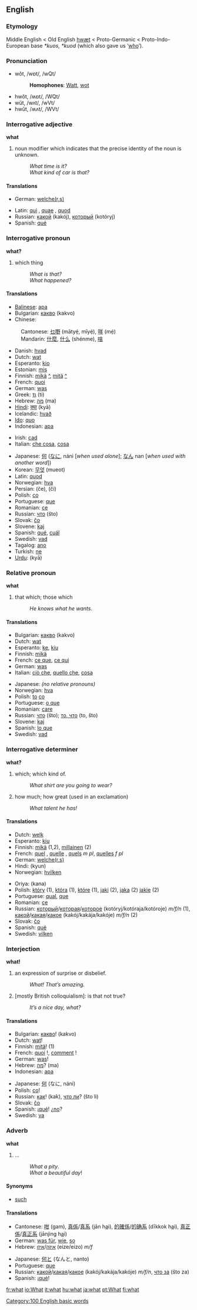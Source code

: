 ==English==

{{rank|up|your|any|59|what|do|has|could}}

===Etymology===
Middle English < Old English [[hwæt]] < Proto-Germanic < Proto-Indo-European base ''*kuos, *kuod'' (which also gave us ‘[[who]]’).

===Pronunciation===
*wŏt, /wɒt/, /wQt/
*:'''Homophones''': [[Watt]], [[wot]]
*hwŏt, /ʍɒt/, /WQt/
*wŭt, /wʌt/, /wVt/
*hwŭt, /ʍʌt/, /WVt/

===Interrogative adjective===
'''what'''

# noun modifier which indicates that the precise identity of the noun is unknown.
#: ''What time is it?''
#: ''What kind of car is that?''

====Translations====
{{top}}
*German: [[welche|welche(r,s)]]
{{mid}}
*Latin: [[qui]] {{m}}, [[quae]] {{f}}, [[quod]] {{n}}
*Russian: [[какой]] (kakój), [[который]] (kotóryj)
*Spanish: [[qué]]
{{bottom}}

===Interrogative pronoun===
'''what?'''

#which thing
#:''What is that?''
#:''What happened?''

====Translations====
{{top}}
*[[Balinese]]: [[apa]]
*Bulgarian: [[какво]] (kakvo)
*Chinese:
:Cantonese: [[乜嘢]] (mātyẹ́, mīyẹ́), [[咩]] (mẹ́)
:Mandarin: [[什麼]], [[什么]] (shénme), [[啥]]
*Danish: [[hvad]]
*Dutch: [[wat]]
*Esperanto: [[kio]]
*Estonian: [[mis#Estonian|mis]]
*Finnish: [[mikä]] [[:fi:mikä|^]], [[mitä]] [[:fi:mitä|^]]
*French: [[quoi]]
*German: [[was#German|was]]
*Greek: [[τι]] (ti)
*Hebrew: [[מה]] (ma)
*[[Hindi]]: [[क्या]] (kyā)
*Icelandic: [[hvað]] 
*[[Ido]]: [[quo]]
*Indonesian: [[apa]]
{{mid}}
*Irish: [[cad#Irish|cad]]
*Italian: [[che cosa]], [[cosa]]

*Japanese: [[何]] ([[なに]], náni [''when used alone'']; [[なん]] nan [''when used with another word''])
*Korean: [[무엇]] (mueot)
*Latin: [[quod]]
*Norwegian: [[hva]]
*Persian: {{FAchar|[[چِه]]}} (če), {{FAchar|[[چی]]}} (či)
*Polish: [[co#Polish|co]]
*Portuguese: [[que#Portuguese|que]]
*Romanian: [[ce#Romanian|ce]]
*Russian: [[что]] (što)
*Slovak: [[čo]]
*Slovene: [[kaj]]
*Spanish: [[qué]], [[cuál]]
*Swedish: [[vad]]
*Tagalog: [[ano#Tagalog|ano]]
*Turkish: [[ne#Turkish|ne]]
*[[Urdu]]: {{FAchar|[[كيا]]}} (kyā)
{{bottom}}

===Relative pronoun===
'''what'''

#that which; those which
#:''He knows what he wants.'' 

====Translations====
{{top}}
*Bulgarian: [[какво]] (kakvo)
*Dutch: [[wat]]
*Esperanto: [[ke]], [[kiu]]
*Finnish: [[mikä]]
*French: [[ce que]], [[ce qui]]
*German: [[was#German|was]]
*Italian: [[ciò che]], [[quello che]], [[cosa]]
{{mid}}
*Japanese: ''(no relative pronouns)''
*Norwegian: [[hva]]
*Polish: [[to#Polish|to]] [[co#Polish|co]]
*Portuguese: [[o que]]
*Romanian: [[care#Romanian|care]]
*Russian: [[что]] (što); [[то, что]] (to, što)
*Slovene: [[kaj]]
*Spanish: [[lo que]]
*Swedish: [[vad]]
{{bottom}}

===Interrogative determiner===
'''what?'''

#which; which kind of.
#:''What shirt are you going to wear?''
#how much; how great (used in an exclamation)
#:''What talent he has!''

====Translations====
{{top}}
*Dutch: [[welk]]
*Esperanto: [[kiu]]
*Finnish: [[mikä]] (1,2), [[millainen]] (2)
*French: [[quel]] {{m}}, [[quelle]] {{f}}, [[quels]] ''m pl'', [[quelles]] ''f pl''
*German: [[welche|welche(r,s)]]
*Hindi: (kyun)
*Norwegian: [[hvilken]]
{{mid}}
*Oriya: (kana)
*Polish: [[który]] {{m}} (1), [[która]] {{f}} (1), [[które]] {{n}} (1), [[jaki]] {{m}} (2), [[jaka]] {{f}} (2) [[jakie]] {{n}} (2)
*Portuguese: [[qual]], [[que]]
*Romanian: [[ce#Romanian|ce]]
*Russian: [[который]]/[[которая]]/[[которое]] (kotóryj/kotóraja/kotóroje) ''m/f/n'' (1), [[какой]]/[[какая]]/[[какое]] (kakój/kakája/kakóje) ''m/f/n'' (2)
*Slovak: [[čo]]
*Spanish: [[qué]]
*Swedish: [[vilken]]
{{bottom}}

===Interjection===
'''what!'''

#an expression of surprise or disbelief.
#:''What! That’s amazing.''
#[mostly British colloquialism]: is that not true?
#:''It’s a nice day, what?''

====Translations====
{{top}}
*Bulgarian: [[какво]]! (kakvo)
*Dutch: [[wat]]!
*Finnish: [[mikä|mitä]]! (1)
*French: [[quoi]]&nbsp;!, [[comment]]&nbsp;!
*German: [[was#German|was]]!
*Hebrew: [[מה]]? (ma)
*Indonesian: [[apa]]
{{mid}}
*Japanese: [[何]] (なに, náni)
*Polish: [[co#Polish|co]]!
*Russian: [[как]]! (kak), [[что ли]]? (što li)
*Slovak: [[čo]]
*Spanish: ¡[[qué]]! ¿[[no]]?
*Swedish: [[va#Swedish|va]]
{{bottom}}

===Adverb===<!-- pretty sure it's an adverb -->
'''what'''

#...<!-- need def -->
#:''What a pity''.
#:''What a beautiful day''!

====Synonyms====
*[[such]]

====Translations====
{{top}}
*Cantonese: [[咁]] (gam), [[真係]]/[[真系]] (jān h<u>a</u>i), [[的確係]]/[[的确系]] (dīkkok h<u>a</u>i), [[真正係]]/[[真正系]] (jānjing h<u>a</u>i)
*German: [[was für]], [[wie]], [[so#German|so]]
*Hebrew: [[איזה]]/[[איזו]] (eize/eizo) ''m/f''
{{mid}}
*Japanese: [[何と]] (なんと, nanto)
*Portuguese: [[que]]
*Russian: [[какой]]/[[какая]]/[[какое]] (kakój/kakája/kakóje) ''m/f/n'', [[что за]] (što za)
*Spanish: ¡[[qué]]!
{{bottom}}

[[Category:100 English basic words]]

[[fr:what]]
[[io:What]]
[[it:what]]
[[hu:what]]
[[ja:what]]
[[pt:What]]
[[fi:what]]